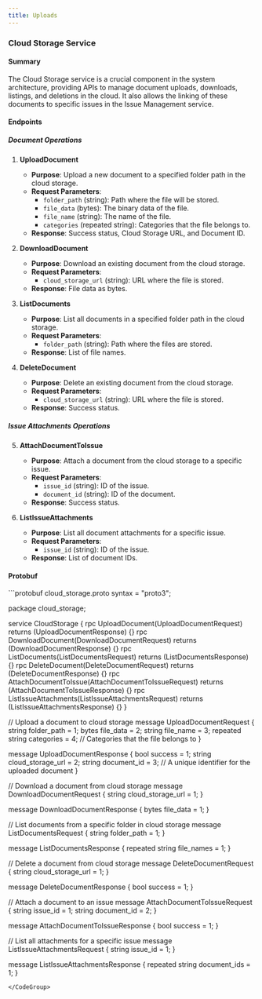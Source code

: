 ```yaml
---
title: Uploads
---
```


### Cloud Storage Service

#### Summary

The Cloud Storage service is a crucial component in the system architecture, providing APIs to manage document uploads, downloads, listings, and deletions in the cloud. It also allows the linking of these documents to specific issues in the Issue Management service.

#### Endpoints

##### Document Operations

1. **UploadDocument**
    - **Purpose**: Upload a new document to a specified folder path in the cloud storage.
    - **Request Parameters**:
        - `folder_path` (string): Path where the file will be stored.
        - `file_data` (bytes): The binary data of the file.
        - `file_name` (string): The name of the file.
        - `categories` (repeated string): Categories that the file belongs to.
    - **Response**: Success status, Cloud Storage URL, and Document ID.

2. **DownloadDocument**
    - **Purpose**: Download an existing document from the cloud storage.
    - **Request Parameters**:
        - `cloud_storage_url` (string): URL where the file is stored.
    - **Response**: File data as bytes.

3. **ListDocuments**
    - **Purpose**: List all documents in a specified folder path in the cloud storage.
    - **Request Parameters**:
        - `folder_path` (string): Path where the files are stored.
    - **Response**: List of file names.

4. **DeleteDocument**
    - **Purpose**: Delete an existing document from the cloud storage.
    - **Request Parameters**:
        - `cloud_storage_url` (string): URL where the file is stored.
    - **Response**: Success status.

##### Issue Attachments Operations

5. **AttachDocumentToIssue**
    - **Purpose**: Attach a document from the cloud storage to a specific issue.
    - **Request Parameters**:
        - `issue_id` (string): ID of the issue.
        - `document_id` (string): ID of the document.
    - **Response**: Success status.

6. **ListIssueAttachments**
    - **Purpose**: List all document attachments for a specific issue.
    - **Request Parameters**:
        - `issue_id` (string): ID of the issue.
    - **Response**: List of document IDs.

#### Protobuf

<CodeGroup>
```protobuf cloud_storage.proto
syntax = "proto3";

package cloud_storage;

service CloudStorage {
  rpc UploadDocument(UploadDocumentRequest) returns (UploadDocumentResponse) {}
  rpc DownloadDocument(DownloadDocumentRequest) returns (DownloadDocumentResponse) {}
  rpc ListDocuments(ListDocumentsRequest) returns (ListDocumentsResponse) {}
  rpc DeleteDocument(DeleteDocumentRequest) returns (DeleteDocumentResponse) {}
  rpc AttachDocumentToIssue(AttachDocumentToIssueRequest) returns (AttachDocumentToIssueResponse) {}
  rpc ListIssueAttachments(ListIssueAttachmentsRequest) returns (ListIssueAttachmentsResponse) {}
}

// Upload a document to cloud storage
message UploadDocumentRequest {
  string folder_path = 1;
  bytes file_data = 2;
  string file_name = 3;
  repeated string categories = 4;  // Categories that the file belongs to
}

message UploadDocumentResponse {
  bool success = 1;
  string cloud_storage_url = 2;
  string document_id = 3;  // A unique identifier for the uploaded document
}

// Download a document from cloud storage
message DownloadDocumentRequest {
  string cloud_storage_url = 1;
}

message DownloadDocumentResponse {
  bytes file_data = 1;
}

// List documents from a specific folder in cloud storage
message ListDocumentsRequest {
  string folder_path = 1;
}

message ListDocumentsResponse {
  repeated string file_names = 1;
}

// Delete a document from cloud storage
message DeleteDocumentRequest {
  string cloud_storage_url = 1;
}

message DeleteDocumentResponse {
  bool success = 1;
}

// Attach a document to an issue
message AttachDocumentToIssueRequest {
  string issue_id = 1;
  string document_id = 2;
}

message AttachDocumentToIssueResponse {
  bool success = 1;
}

// List all attachments for a specific issue
message ListIssueAttachmentsRequest {
  string issue_id = 1;
}

message ListIssueAttachmentsResponse {
  repeated string document_ids = 1;
}

```
</CodeGroup>